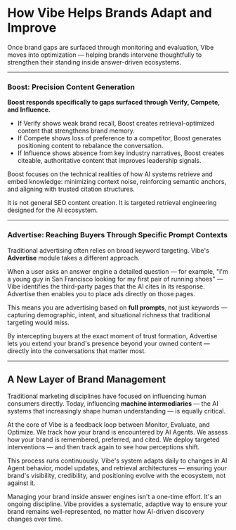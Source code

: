 # How Vibe Helps Brands Adapt and Improve

Once brand gaps are surfaced through monitoring and evaluation, Vibe moves into optimization — helping brands intervene thoughtfully to strengthen their standing inside answer-driven ecosystems.

---

### Boost: Precision Content Generation

**Boost responds specifically to gaps surfaced through Verify, Compete, and Influence.**

- If Verify shows weak brand recall, Boost creates retrieval-optimized content that strengthens brand memory.
- If Compete shows loss of preference to a competitor, Boost generates positioning content to rebalance the conversation.
- If Influence shows absence from key industry narratives, Boost creates citeable, authoritative content that improves leadership signals.

Boost focuses on the technical realities of how AI systems retrieve and embed knowledge: minimizing context noise, reinforcing semantic anchors, and aligning with trusted citation structures.

It is not general SEO content creation. It is targeted retrieval engineering designed for the AI ecosystem.

---

### Advertise: Reaching Buyers Through Specific Prompt Contexts

Traditional advertising often relies on broad keyword targeting. Vibe's **Advertise** module takes a different approach.

When a user asks an answer engine a detailed question — for example, "I'm a young guy in San Francisco looking for my first pair of running shoes" — Vibe identifies the third-party pages that the AI cites in its response. Advertise then enables you to place ads directly on those pages.

This means you are advertising based on **full prompts**, not just keywords — capturing demographic, intent, and situational richness that traditional targeting would miss.

By intercepting buyers at the exact moment of trust formation, Advertise lets you extend your brand's presence beyond your owned content — directly into the conversations that matter most.

---

## A New Layer of Brand Management

Traditional marketing disciplines have focused on influencing human consumers directly. Today, influencing **machine intermediaries** — the AI systems that increasingly shape human understanding — is equally critical.

At the core of Vibe is a feedback loop between Monitor, Evaluate, and Optimize. We track how your brand is encountered by AI Agents. We assess how your brand is remembered, preferred, and cited. We deploy targeted interventions — and then track again to see how perceptions shift.

This process runs continuously. Vibe's system adapts daily to changes in AI Agent behavior, model updates, and retrieval architectures — ensuring your brand's visibility, credibility, and positioning evolve with the ecosystem, not against it.

Managing your brand inside answer engines isn't a one-time effort. It's an ongoing discipline. Vibe provides a systematic, adaptive way to ensure your brand remains well-represented, no matter how AI-driven discovery changes over time. 